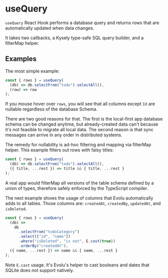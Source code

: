 # useQuery

`useQuery` React Hook performs a database query and returns rows that
are automatically updated when data changes.

It takes two callbacks, a Kysely type-safe SQL query builder,
and a filterMap helper.

## Examples

The most simple example:

```ts
const { rows } = useQuery(
  (db) => db.selectFrom("todo").selectAll(),
  (row) => row
);
```

If you mouse hover over `rows`, you will see that all columns except `Id`
are nullable regardless of the database Schema.

There are two good reasons for that. The first is the local-first app
database schema can be changed anytime, but already-created data can't
because it's not feasible to migrate all local data. The second reason
is that sync messages can arrive in any order in distributed systems.

The remedy for nullability is ad-hoc filtering and mapping via filterMap
helper. This example filters out rows with falsy titles:

```ts
const { rows } = useQuery(
  (db) => db.selectFrom("todo").selectAll(),
  ({ title, ...rest }) => title && { title, ...rest }
);
```

A real app would filterMap all versions of the table schema defined
by a union of types, therefore safely enforced by the TypeScript compiler.

The next example shows the usage of columns that Evolu automatically
adds to all tables. Those columns are: `createdAt`, `createdBy`,
`updatedAt`, and `isDeleted`.

```ts
const { rows } = useQuery(
  (db) =>
    db
      .selectFrom("todoCategory")
      .select(["id", "name"])
      .where("isDeleted", "is not", E.cast(true))
      .orderBy("createdAt"),
  ({ name, ...rest }) => name && { name, ...rest }
);
```

Note `E.cast` usage. It's Evolu's helper to cast booleans and dates
that SQLite does not support natively.
